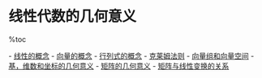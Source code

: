 = 线性代数的几何意义 =

%toc

- [[线性的概念]]
- [[向量的概念]]
- [[行列式的概念]]
- [[克莱姆法则]]
- [[向量组和向量空间]]
- [[基，维数和坐标的几何意义]]
- [[矩阵的几何意义]]
- [[矩阵与线性变换的关系]]


